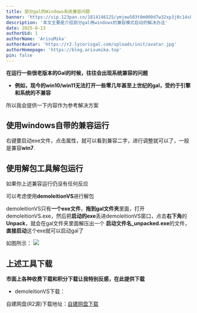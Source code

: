 ```yaml
---
title: 部分gal的Windows系统兼容问题
banner: 'https://vip.123pan.cn/1814146125/ymjew503t0m000d7w32xp3j0c14s8zbfDIYPAdexAqevAGx1Aqav.png'
description: '本文主要是介绍部分gal用windows的兼容模式启动的解决办法'
date: 2025-8-13
authorUid: 1
authorName: 'ArisuMika'
authorAvatar: 'https://r2.lycorisgal.com/uploads/init/avatar.jpg'
authorHomepage: 'https://blog.arisumika.top'
pin: false
---
```

**在运行一些很老版本的Gal的时候，往往会出现系统兼容的问题**

* **例如，现今的win10/win11无法打开一些零几年甚至上世纪的gal，受约于引擎和系统的不兼容**

所以我会提供一下内容作为参考解决方案

## 使用windows自带的兼容运行
右键要启动exe文件，点击属性，就可以看到兼容二字，进行调整就可以了，一般是兼容**win7**.

## 使用解包工具解包运行
如果你上述兼容运行仍没有任何反应

可以考虑使用**demoleitionVS**进行解包

demoleitionVS只有**一个exe文件**，**拖到gal文件夹**里面，打开demoleitionVS.exe，然后把**启动的exe**丢进demoleitionVS窗口，点击**右下角**的**Unpack**，就会在gal文件夹里面解压出一个 **启动文件名_unpacked.exe**的文件，**直接启动**这个exe就可以启动gal了

如图所示：
![](https://vip.123pan.cn/1814146125/ymjew503t0n000d7w32y5nddn73zt14xDIYPAdexAqevAGx1Aqav.png)

## 上述工具下载
**市面上各种收费下载和积分下载让我特别反感，在此提供下载**

* demoleitionVS下载：

自建网盘(R2源)下载地址：[自建网盘下载](https://cloud.arisumika.top/s/ndbc7)

